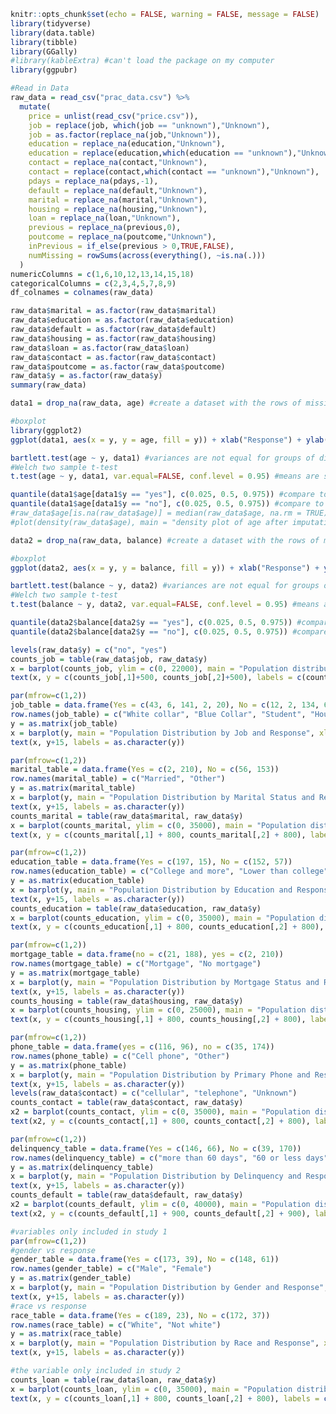 


```r
knitr::opts_chunk$set(echo = FALSE, warning = FALSE, message = FALSE)
library(tidyverse)
library(data.table)
library(tibble)
library(GGally)
#library(kableExtra) #can't load the package on my computer
library(ggpubr)

#Read in Data
raw_data = read_csv("prac_data.csv") %>%
  mutate(
    price = unlist(read_csv("price.csv")),
    job = replace(job, which(job == "unknown"),"Unknown"),
    job = as.factor(replace_na(job,"Unknown")),
    education = replace_na(education,"Unknown"),
    education = replace(education,which(education == "unknown"),"Unknown"),
    contact = replace_na(contact,"Unknown"),
    contact = replace(contact,which(contact == "unknown"),"Unknown"),
    pdays = replace_na(pdays,-1),
    default = replace_na(default,"Unknown"),
    marital = replace_na(marital,"Unknown"),
    housing = replace_na(housing,"Unknown"),
    loan = replace_na(loan,"Unknown"),
    previous = replace_na(previous,0),
    poutcome = replace_na(poutcome,"Unknown"),
    inPrevious = if_else(previous > 0,TRUE,FALSE),
    numMissing = rowSums(across(everything(), ~is.na(.)))
  )
numericColumns = c(1,6,10,12,13,14,15,18)
categoricalColumns = c(2,3,4,5,7,8,9)
df_colnames = colnames(raw_data)
```

```r
raw_data$marital = as.factor(raw_data$marital)
raw_data$education = as.factor(raw_data$education)
raw_data$default = as.factor(raw_data$default)
raw_data$housing = as.factor(raw_data$housing)
raw_data$loan = as.factor(raw_data$loan)
raw_data$contact = as.factor(raw_data$contact)
raw_data$poutcome = as.factor(raw_data$poutcome)
raw_data$y = as.factor(raw_data$y)
summary(raw_data)
```

```r
data1 = drop_na(raw_data, age) #create a dataset with the rows of missing value for age removed

#boxplot
library(ggplot2)
ggplot(data1, aes(x = y, y = age, fill = y)) + xlab("Response") + ylab("Age") + geom_boxplot()

bartlett.test(age ~ y, data1) #variances are not equal for groups of different responses
#Welch two sample t-test
t.test(age ~ y, data1, var.equal=FALSE, conf.level = 0.95) #means are significantly different

quantile(data1$age[data1$y == "yes"], c(0.025, 0.5, 0.975)) #compare to 25.5, close to the lower limit
quantile(data1$age[data1$y == "no"], c(0.025, 0.5, 0.975)) #compare to 37.5, close to the median
#raw_data$age[is.na(raw_data$age)] = median(raw_data$age, na.rm = TRUE)
#plot(density(raw_data$age), main = "density plot of age after imputation", xlab = "age")
```


```r
data2 = drop_na(raw_data, balance) #create a dataset with the rows of missing value for age removed

#boxplot
ggplot(data2, aes(x = y, y = balance, fill = y)) + xlab("Response") + ylab("Non-mortgage loan balance") + geom_boxplot()

bartlett.test(balance ~ y, data2) #variances are not equal for groups of different responses
#Welch two sample t-test
t.test(balance ~ y, data2, var.equal=FALSE, conf.level = 0.95) #means are significantly different

quantile(data2$balance[data2$y == "yes"], c(0.025, 0.5, 0.975)) #compare to 23,879, which is larger than the upper limit
quantile(data2$balance[data2$y == "no"], c(0.025, 0.5, 0.975)) #compare to 1,250, within the range
```



```r
levels(raw_data$y) = c("no", "yes")
counts_job = table(raw_data$job, raw_data$y)
x = barplot(counts_job, ylim = c(0, 22000), main = "Population distribution by Job status and Response", xlab = "Response", col = rainbow(12), legend.text = TRUE, args.legend = list(x = "top", ncol = 3, bty = "n"), beside = TRUE)
text(x, y = c(counts_job[,1]+500, counts_job[,2]+500), labels = c(counts_job[,1], counts_job[,2]), cex = 0.6)
```


```r
par(mfrow=c(1,2))
job_table = data.frame(Yes = c(43, 6, 141, 2, 20), No = c(12, 2, 134, 61, 0))
row.names(job_table) = c("White collar", "Blue Collar", "Student", "House", "Unemployed/Unknown")
y = as.matrix(job_table)
x = barplot(y, main = "Population Distribution by Job and Response", xlab = "Response", ylim = c(0, 420), col = c("white", "blue", "yellow", "green", "red"), legend.text = TRUE, args.legend = list(x = ncol(job_table) + 17, y = 430, bty = "n"), beside = TRUE)
text(x, y+15, labels = as.character(y))
```





```r
par(mfrow=c(1,2))
marital_table = data.frame(Yes = c(2, 210), No = c(56, 153))
row.names(marital_table) = c("Married", "Other")
y = as.matrix(marital_table)
x = barplot(y, main = "Population Distribution by Marital Status and Response", xlab = "Response", ylim = c(0, 420), col = c("green", "yellow"), legend.text = TRUE, args.legend = list(x = ncol(marital_table)+3, bty = "n"), beside = TRUE)
text(x, y+15, labels = as.character(y))
counts_marital = table(raw_data$marital, raw_data$y)
x = barplot(counts_marital, ylim = c(0, 35000), main = "Population distribution by Marital status and Response", xlab = "Response", col = rainbow(4), legend.text = TRUE, args.legend = list(x = 12, bty = "n"), beside = TRUE)
text(x, y = c(counts_marital[,1] + 800, counts_marital[,2] + 800), labels = c(counts_marital[,1], counts_marital[,2]), cex = 0.8)
```


```r
par(mfrow=c(1,2))
education_table = data.frame(Yes = c(197, 15), No = c(152, 57))
row.names(education_table) = c("College and more", "Lower than college")
y = as.matrix(education_table)
x = barplot(y, main = "Population Distribution by Education and Response", xlab = "Response", ylim = c(0, 380), col = c("blue", "yellow" ), legend.text = TRUE, args.legend = list(x = ncol(education_table) + 6, bty = "n"), beside = TRUE)
text(x, y+15, labels = as.character(y))
counts_education = table(raw_data$education, raw_data$y)
x = barplot(counts_education, ylim = c(0, 35000), main = "Population distribution by Education and Response", xlab = "Response", col = rainbow(4), legend.text = TRUE, args.legend = list(x = 12, bty = "n"), beside = TRUE)
text(x, y = c(counts_education[,1] + 800, counts_education[,2] + 800), labels = c(counts_education[,1], counts_education[,2]), cex = 0.5)
```


```r
par(mfrow=c(1,2))
mortgage_table = data.frame(no = c(21, 188), yes = c(2, 210))
row.names(mortgage_table) = c("Mortgage", "No mortgage")
y = as.matrix(mortgage_table)
x = barplot(y, main = "Population Distribution by Mortgage Status and Response", xlab = "Response", ylim = c(0, 450), col = c("blue", "yellow"), legend.text = TRUE, args.legend = list(x = ncol(mortgage_table) + 4, bty = "n"), beside = TRUE)
text(x, y+15, labels = as.character(y))
counts_housing = table(raw_data$housing, raw_data$y)
x = barplot(counts_housing, ylim = c(0, 25000), main = "Population distribution by Mortgage status and Response", xlab = "Response", col = rainbow(3), legend.text = TRUE, args.legend = list(x = nrow(counts_housing)+8, bty = "n"), beside = TRUE)
text(x, y = c(counts_housing[,1] + 800, counts_housing[,2] + 800), labels = c(counts_housing[,1], counts_housing[,2]), cex = 0.8)
```


```r
par(mfrow=c(1,2))
phone_table = data.frame(yes = c(116, 96), no = c(35, 174))
row.names(phone_table) = c("Cell phone", "Other")
y = as.matrix(phone_table)
x = barplot(y, main = "Population Distribution by Primary Phone and Response", xlab = "Response", ylim = c(0, 450), col = c("red", "yellow"), legend.text = TRUE, args.legend = list(x = ncol(phone_table) +4, bty = "n"), beside = TRUE)
text(x, y+15, labels = as.character(y))
levels(raw_data$contact) = c("cellular", "telephone", "Unknown")
counts_contact = table(raw_data$contact, raw_data$y)
x2 = barplot(counts_contact, ylim = c(0, 35000), main = "Population distribution by Primary Phone and Response", xlab = "Response", col = rainbow(3), legend.text = TRUE, args.legend = list(x = "topright", bty = "n"), beside = TRUE)
text(x2, y = c(counts_contact[,1] + 800, counts_contact[,2] + 800), labels = c(counts_contact[,1], counts_contact[,2]), cex = 0.6)
```

```r
par(mfrow=c(1,2))
delinquency_table = data.frame(Yes = c(146, 66), No = c(39, 170))
row.names(delinquency_table) = c("more than 60 days", "60 or less days")
y = as.matrix(delinquency_table)
x = barplot(y, main = "Population Distribution by Delinquency and Response", xlab = "Response", ylim = c(0, 450), col = c("blue", "yellow"), legend.text = TRUE, args.legend = list(x = ncol(delinquency_table) + 6, bty = "n"), beside = TRUE)
text(x, y+15, labels = as.character(y))
counts_default = table(raw_data$default, raw_data$y)
x2 = barplot(counts_default, ylim = c(0, 40000), main = "Population distribution by Status of Credit in Default and Response", xlab = "Response", col = rainbow(3), legend.text = TRUE, args.legend = list(x = "topright", bty = "n"), beside = TRUE)
text(x2, y = c(counts_default[,1] + 900, counts_default[,2] + 900), labels = c(counts_default[,1], counts_default[,2]), cex = 0.6)
```



```r
#variables only included in study 1
par(mfrow=c(1,2))
#gender vs response
gender_table = data.frame(Yes = c(173, 39), No = c(148, 61))
row.names(gender_table) = c("Male", "Female")
y = as.matrix(gender_table)
x = barplot(y, main = "Population Distribution by Gender and Response", xlab = "Response", ylim = c(0, 350), col = c("blue", "yellow"), legend.text = TRUE, args.legend = list(x = ncol(gender_table) + 2.5, bty = "n"), beside = TRUE)
text(x, y+15, labels = as.character(y))
#race vs response
race_table = data.frame(Yes = c(189, 23), No = c(172, 37))
row.names(race_table) = c("White", "Not white")
y = as.matrix(race_table)
x = barplot(y, main = "Population Distribution by Race and Response", xlab = "Response", ylim = c(0, 400), col = c("blue", "yellow"), legend.text = TRUE, args.legend = list(x = ncol(race_table) + 3, bty = "n"), beside = TRUE)
text(x, y+15, labels = as.character(y))
```


```r
#the variable only included in study 2
counts_loan = table(raw_data$loan, raw_data$y)
x = barplot(counts_loan, ylim = c(0, 35000), main = "Population distribution by Status of Personal Loan and Response", xlab = "Response", col = rainbow(3), legend.text = TRUE, args.legend = list(x = "topright", bty = "n"), beside = TRUE)
text(x, y = c(counts_loan[,1] + 800, counts_loan[,2] + 800), labels = c(counts_loan[,1], counts_loan[,2]), cex = 0.8)
```

